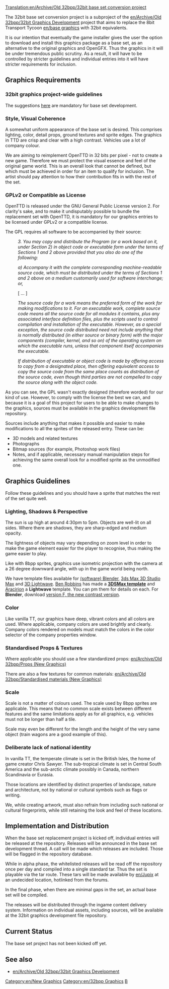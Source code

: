[[Translation:en/Archive/Old 32bpp/32bit base set conversion project]]


The 32bit base set conversion project is a subproject of the [[en/Archive/Old 32bpp/32bit Graphics Development]] project that aims to replace the 8bit Transport Tycoon [[en/base graphics]] with 32bit equivalents.

It is our intention that eventually the game installer gives the user the option to download and install this graphics package as a base set, as an alternative to the original graphics and OpenGFX. Thus the graphics in it will be under tremendous public scrutiny. As a result, it will have to be controlled by stricter guidelines and individual entries into it will have stricter requirements for inclusion.

<!-- What follows is a "bastard child" of my whitepaper and planetmaker's "about 32bpp" -->
==Graphics Requirements==

===32bit graphics project-wide guidelines===

The suggestions [[en/Archive/Old 32bpp/Suggestions for 32bit Graphics Developers|here]] are mandatory for base set development.

===Style, Visual Coherence===

A somewhat uniform appearance of the base set is desired. This comprises lighting, color, detail props, ground textures and sprite edges. The graphics in TTD are crisp and clear with a high contrast. Vehicles use a lot of company colour.

We are aiming to reimplement OpenTTD in 32 bits per pixel - not to create a new game. Therefore we must protect the visual essence and feel of the original game world. This is an overall look that cannot be defined, but which must be achieved in order for an item to qualify for inclusion. The artist should pay attention to how their contribution fits in with the rest of the set.

===GPLv2 or Compatible as License===

OpenTTD is released under the GNU General Public License version 2. For clarity's sake, and to make it undisputably possible to bundle the
replacement set with OpenTTD, it is mandatory for our graphics entries to be licensed under GPLv2 or a compatible license.

The GPL requires all software to be accompanied by their source:

:''3. You may copy and distribute the Program (or a work based on it, under Section 2) in object code or executable form under the terms of Sections 1 and 2 above provided that you also do one of the following:''

:''a) Accompany it with the complete corresponding machine-readable source code, which must be distributed under the terms of Sections 1 and 2 above on a medium customarily used for software interchange; or,''

:[ ... ]

:''The source code for a work means the preferred form of the work for making modifications to it. For an executable work, complete source code means all the source code for all modules it contains, plus any associated interface definition files, plus the scripts used to control compilation and installation of the executable. However, as a special exception, the source code distributed need not include anything that is normally distributed (in either source or binary form) with the major components (compiler, kernel, and so on) of the operating system on which the executable runs, unless that component itself accompanies the executable.''

:''If distribution of executable or object code is made by offering access to copy from a designated place, then offering equivalent access to copy the source code from the same place counts as distribution of the source code, even though third parties are not compelled to copy the source along with the object code.''

As you can see, the GPL wasn't exactly designed (therefore worded) for our kind of use. However, to comply with the license the best we can, and because it is a goal of this project for users to be able to make changes to the graphics, sources must be available in the  graphics development file repository.

Sources include anything that makes it possible and easier to make modifications to all the sprites of the released entry. These can be:
* 3D models and related textures
* Photographs
* Bitmap sources (for example, Photoshop work files)
* Notes, and if applicable, necessary manual manipulation steps for achieving the same overall look for a modified sprite as the unmodified one.

==Graphics Guidelines==

Follow these guidelines and you should have a sprite that matches the rest of the set quite well.

===Lighting, Shadows & Perspective===

The sun is up high at around 4:30pm to 5pm. Objects are well-lit on all sides.  Where there are shadows, they are sharp-edged and medium opacity. 

The lightness of objects may vary depending on zoom level in order to make the game element easier for the player to recognise, thus making the game easier to play.

Like with 8bpp sprites, graphics use isometric projection with the camera at a 26 degree downward angle, with up in the game world being north.

We have template files available for [https://www.wikipedia.org/wiki/Blender (software) Blender], [https://www.wikipedia.org/wiki/Autodesk 3ds Max 3D Studio Max] and [https://www.wikipedia.org/wiki/LightWave 3D Lightwave]. [[en/Ben|Ben Robbins]] has made a [http://www.tt-forums.net/download/file.php?id=91802 '''3DSMax template'''] and [[en/Aracirion|Aracirion]] a '''Lightwave''' template. You can pm them for details on each. For '''Blender''', download [http://www.tt-forums.net/download/file.php?id=53231 version F, the new contrast version].

===Color===

Like vanilla TT, our graphics have deep, vibrant colors and all colors are used. Where applicable, company colors are used brightly and clearly. Company colors rendered on models must match the colors in the color selector of the company properties window.

===Standardised Props & Textures===

Where applicable you should use a few standardized props: [[en/Archive/Old 32bpp/Props (New Graphics)]]

There are also a few textures for common materials: [[en/Archive/Old 32bpp/Standardised materials (New Graphics)]]

===Scale===

Scale is not a matter of colours used. The scale used by 8bpp sprites are applicable. This means that no common scale exists between different features and the same limitations apply as for all graphics, e.g. vehicles must not be longer than half a tile.

Scale may even be different for the length and the height of the very same object (train wagons are a good example of this).

===Deliberate lack of national identity===

In vanilla TT, the temperate climate is set in the British Isles, the home of game creator Chris Sawyer. The sub-tropical climate is set in Central South America and the sub-arctic climate possibly in Canada, northern Scandinavia or Eurasia.

Those locations are identified by distinct properties of landscape, nature and architecture, not by national or cultural symbols such as flags or writing.

We, while creating artwork, must also refrain from including such national or cultural fingerprints, while still retaining the look and feel of these locations.

==Implementation and Distribution==

When the base set replacement project is kicked off, individual entries will be released at the repository. Releases will be announced in the base set development thread. A call will be made which releases are included. Those will be flagged in the repository database.

While in alpha phase, the whitelisted releases will be read off the repository once per day and compiled into a single standard tar. Thus the set is playable via the tar route. These tars will be made available by [[en/Jupix]] at an undecided location, hotlinked from the forums.

In the final phase, when there are minimal gaps in the set, an actual base set will be compiled.

The releases will be distributed through the ingame content delivery system. Information on individual assets, including sources, will be available at the 32bit graphics development file repository.

==Current Status==

The base set project has not been kicked off yet.

==See also==

* [[en/Archive/Old 32bpp/32bit Graphics Development]]

{{en/Navbox Graphics Development}}

[[Category:en/New Graphics]][[Category:en/32bpp Graphics]][[Category:en/32bpp Graphics Developer resources|B]]